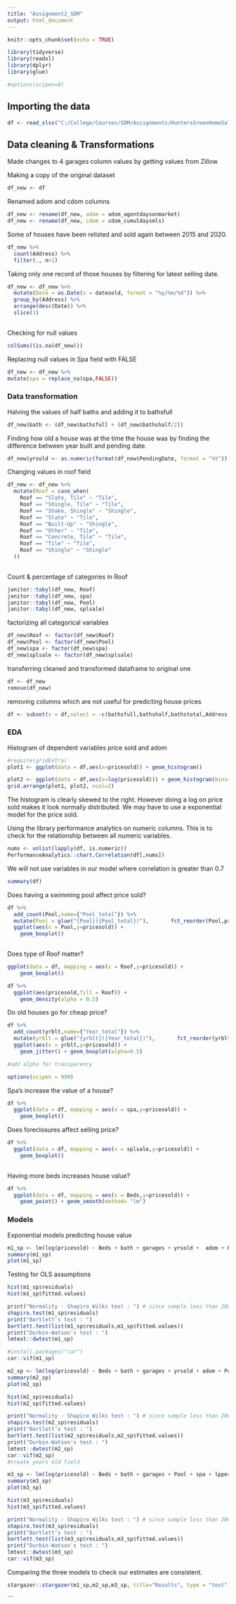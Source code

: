 ---
title: "Assignment2_SDM"
output: html_document
---

```{r setup, include=FALSE}
knitr::opts_chunk$set(echo = TRUE)
```

```{r houseprices,echo=FALSE}

library(tidyverse)
library(readxl)
library(dplyr)
library(glue)
```

```{r,echo=FALSE}
#options(scipen=0)
```

## Importing the data

```{r reading, echo=FALSE}
df <- read_xlsx("C:/College/Courses/SDM/Assignments/HuntersGreenHomeSales.xlsx", sheet = "Data")
```

## Data cleaning & Transformations

Made changes to 4 garages column values by getting values from Zillow

Making a copy of the original dataset
```{r}
df_new <- df
```

Renamed adom and cdom columns
```{r}
df_new <- rename(df_new, adom = adom_agentdaysonmarket)
df_new <- rename(df_new, cdom = cdom_cumuldaysmls)
```

Some of houses have been relisted and sold again between 2015 and 2020.

```{r}
df_new %>% 
  count(Address) %>% 
  filter(., n>1)

```

Taking only one record of those houses by filtering for latest selling date.
```{r}
df_new <- df_new %>% 
  mutate(Date = as.Date(x = datesold, format = "%y/%m/%d")) %>% 
  group_by(Address) %>% 
  arrange(desc(Date)) %>%
  slice(1) 
  
```

Checking for null values

```{r}
colSums((is.na(df_new)))
```

Replacing null values in Spa field with FALSE

```{r}
df_new <- df_new %>%
mutate(spa = replace_na(spa,FALSE))
```

### Data transformation

Halving the values of half baths and adding it to bathsfull

```{r}
df_new$bath <- (df_new$bathsfull + (df_new$bathshalf/2))
```

Finding how old a house was at the time the house was by finding the difference between year built and pending date.

```{r}
df_new$yrsold <- as.numeric(format(df_new$PendingDate, format = "%Y")) - df_new$yrblt
```

Changing values in roof field

```{r}
df_new <- df_new %>% 
  mutate(Roof = case_when(
    Roof == "Slate, Tile" ~ "Tile",
    Roof == "Shingle, Tile" ~ "Tile",
    Roof == "Shake, Shingle" ~ "Shingle",
    Roof == "Slate" ~ "Tile",
    Roof == "Built-Up" ~ "Shingle",
    Roof == "Other" ~ "Tile",
    Roof == "Concrete, Tile" ~ "Tile",
    Roof == "Tile" ~ "Tile",
    Roof == "Shingle" ~ "Shingle"
  ))
 
```

Count & percentage of categories in Roof

```{r}
janitor::tabyl(df_new, Roof)
janitor::tabyl(df_new, spa)
janitor::tabyl(df_new, Pool)
janitor::tabyl(df_new, splsale)
```

factorizing all categorical variables

```{r}
df_new$Roof <- factor(df_new$Roof)
df_new$Pool <- factor(df_new$Pool)
df_new$spa <- factor(df_new$spa)
df_new$splsale <- factor(df_new$splsale)
```

transferring cleaned and transformed dataframe to original one

```{r}
df <- df_new
remove(df_new)
```

removing columns which are not useful for predicting house prices

```{r}
df <- subset(x = df,select = -c(bathsfull,bathshalf,bathstotal,Address,Status,slnoskm,Date,datesold,sppersqft,subdivn))
```


### EDA

Histogram of dependent variables price sold and adom

```{r,echo=FALSE}
#require(gridExtra)
plot1 <- ggplot(data = df,aes(x=pricesold)) + geom_histogram()

plot2 <- ggplot(data = df,aes(x=log(pricesold))) + geom_histogram(bins=30)
grid.arrange(plot1, plot2, ncol=2)
```
The histogram is clearly skewed to the right. However doing a log on price sold makes it look normally distributed. We may have to use a exponential model for the price sold. 


Using the library performance analytics on numeric columns. This is to check for the relationship between all numeric variables.

```{r,echo=FALSE}
nums <- unlist(lapply(df, is.numeric))
PerformanceAnalytics::chart.Correlation(df[,nums])
```

We will not use variables in our model where correlation is greater than 0.7


```{r}
summary(df)
```

Does having a swimming pool affect price sold?

```{r,echo=FALSE}
df %>% 
  add_count(Pool,name={"Pool_total"}) %>% 
  mutate(Pool = glue("{Pool}({Pool_total})"),       fct_reorder(Pool,pricesold)) %>% 
  ggplot(aes(x = Pool,y=pricesold)) +
    geom_boxplot() 
           
```

Does type of Roof matter?

```{r,echo=FALSE}
ggplot(data = df, mapping = aes(x = Roof,y=pricesold)) +
    geom_boxplot()

```


```{r,echo=FALSE}
df %>% 
  ggplot(aes(pricesold,fill = Roof)) +
    geom_density(alpha = 0.5) 
```

Do old houses go for cheap price?

```{r,echo=FALSE}
df %>% 
  add_count(yrblt,name={"Year_total"}) %>% 
  mutate(yrblt = glue("{yrblt}({Year_total})"),       fct_reorder(yrblt,pricesold)) %>% 
  ggplot(aes(x = yrblt,y=pricesold)) +
    geom_jitter() + geom_boxplot(alpha=0.5)

#add alpha for transparency
```
```{r,echo=FALSE}
options(scipen = 999)
```

Spa's increase the value of a house?

```{r,echo=FALSE}
df %>% 
  ggplot(data = df, mapping = aes(x = spa,y=pricesold)) +
    geom_boxplot()
```

Does foreclosures affect selling price?

```{r,echo=FALSE}
df %>% 
  ggplot(data = df, mapping = aes(x = splsale,y=pricesold)) +
    geom_boxplot()
  
```

Having more beds increases house value?

```{r,echo=FALSE}
df %>% 
  ggplot(data = df, mapping = aes(x = Beds,y=pricesold)) +
    geom_point() + geom_smooth(method= "lm")
```


### Models

Exponential models predicting house value

```{r}
m1_sp <- lm(log(pricesold) ~ Beds + bath + garages + yrsold +  adom + Pool + spa + lotsqft + sqft + Roof, data = df)
summary(m1_sp)
plot(m1_sp)
```

Testing for OLS assumptions
```{r}
hist(m1_sp$residuals)
hist(m1_sp$fitted.values)

print("Normality - Shapiro Wilks test : ") # since sample less than 2000
shapiro.test(m1_sp$residuals) 
print("Bartlett's test : ") 
bartlett.test(list(m1_sp$residuals,m1_sp$fitted.values))
print("Durbin-Watson's test : ") 
lmtest::dwtest(m1_sp)
```

```{r}
#install.packages("car")
car::vif(m1_sp)
```

```{r}
m2_sp <- lm(log(pricesold) ~ Beds + bath + garages + yrsold + adom + Pool + spa + lppersqft + Roof, data = df)
summary(m2_sp)
plot(m2_sp)

hist(m2_sp$residuals)
hist(m2_sp$fitted.values)

print("Normality - Shapiro Wilks test : ") # since sample less than 2000
shapiro.test(m2_sp$residuals) 
print("Bartlett's test : ") 
bartlett.test(list(m2_sp$residuals,m2_sp$fitted.values))
print("Durbin-Watson's test : ") 
lmtest::dwtest(m2_sp)
car::vif(m2_sp)
#create years old field
```



```{r}
m3_sp <- lm(log(pricesold) ~ Beds + bath + garages + Pool + spa + lppersqft + Roof, data = df)
summary(m3_sp)
plot(m3_sp)

hist(m3_sp$residuals)
hist(m3_sp$fitted.values)

print("Normality - Shapiro Wilks test : ") # since sample less than 2000
shapiro.test(m3_sp$residuals) 
print("Bartlett's test : ") 
bartlett.test(list(m3_sp$residuals,m3_sp$fitted.values))
print("Durbin-Watson's test : ") 
lmtest::dwtest(m3_sp)
car::vif(m3_sp)
```

Comparing the three models to check our estimates are consistent.

```{r}
stargazer::stargazer(m1_sp,m2_sp,m3_sp, title="Results", type = "text")
```




```



